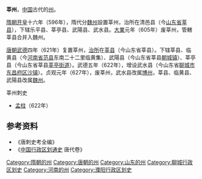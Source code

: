 {{for|山东省聊城市莘县下辖的莘州街道|莘州街道}}
'''莘州'''，[[中国|中国]]古代的[[州|州]]。

[[隋朝|隋朝]][[开皇|开皇]]十六年（596年），隋代分[[魏州|魏州]]設置莘州，治所在清邑县（今[[山东省|山东省]][[莘县|莘县]]），下辖乐平县、莘亭县、武陽县、武水县。[[大業|大業]]元年（605年）废莘州，管轄莘县合并入魏州。

[[唐朝|唐朝]][[武德|武德]]四年（621年）复置莘州，[[治所|治所]]在[[莘县|莘县]]（今山东省莘县）。下辖莘县、临黄县（今[[河南省|河南省]][[范县|范县]]东南二十二里临黄集）、武陽县（今山东省莘县[[朝城镇|朝城镇]]）、莘亭县（今山东省莘县[[莘亭街道|莘亭街道]]）。武德五年（622年），增设武水县（今山东省[[聊城市|聊城市]][[东昌府区|东昌府区]][[沙镇|沙镇]]）。贞观元年（627年），废莘州，武水县改属[[博州|博州]]，莘县、临黄县、武陽县改属[[魏州|魏州]]。

;莘州刺史
*[[孟柱|孟柱]]（622年）
== 参考资料 ==
*《唐刺史考全编》
*《[[中国行政区划通史|中国行政区划通史]] 唐代卷》

[[Category:隋朝的州|Category:隋朝的州]]
[[Category:唐朝的州|Category:唐朝的州]]
[[Category:山东的州|Category:山东的州]]
[[Category:聊城行政区划史|Category:聊城行政区划史]]
[[Category:河南的州|Category:河南的州]]
[[Category:濮阳行政区划史|Category:濮阳行政区划史]]